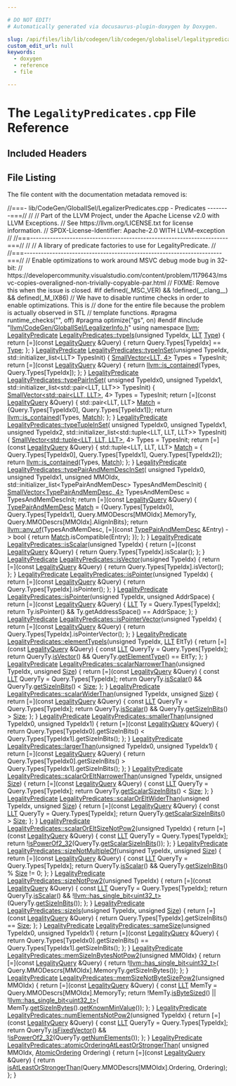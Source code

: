 ```yaml
---

# DO NOT EDIT!
# Automatically generated via docusaurus-plugin-doxygen by Doxygen.

slug: /api/files/lib/lib/codegen/lib/codegen/globalisel/legalitypredicates-cpp
custom_edit_url: null
keywords:
  - doxygen
  - reference
  - file

---
```





# The `LegalityPredicates.cpp` File Reference

<DoxygenPage pluginConfig={pluginConfig}>



## Included Headers

<IncludesList>
<IncludesListItem
  filePath="llvm/CodeGen/GlobalISel/LegalizerInfo.h"
  permalink="/docs/api/files/include/include/llvm/include/llvm/codegen/include/llvm/codegen/globalisel/legalizerinfo-h"
  isLocal="true" />
</IncludesList>


## File Listing

The file content with the documentation metadata removed is:

<ProgramListing>

<Link id="l00001" /><CodeLine lineNumber="1"><span class="doxyHighlightComment">//===- lib/CodeGen/GlobalISel/LegalizerPredicates.cpp - Predicates --------===//</span></CodeLine>
<Link id="l00002" /><CodeLine lineNumber="2"><span class="doxyHighlightComment">//</span></CodeLine>
<Link id="l00003" /><CodeLine lineNumber="3"><span class="doxyHighlightComment">// Part of the LLVM Project, under the Apache License v2.0 with LLVM Exceptions.</span></CodeLine>
<Link id="l00004" /><CodeLine lineNumber="4"><span class="doxyHighlightComment">// See https://llvm.org/LICENSE.txt for license information.</span></CodeLine>
<Link id="l00005" /><CodeLine lineNumber="5"><span class="doxyHighlightComment">// SPDX-License-Identifier: Apache-2.0 WITH LLVM-exception</span></CodeLine>
<Link id="l00006" /><CodeLine lineNumber="6"><span class="doxyHighlightComment">//</span></CodeLine>
<Link id="l00007" /><CodeLine lineNumber="7"><span class="doxyHighlightComment">//===----------------------------------------------------------------------===//</span></CodeLine>
<Link id="l00008" /><CodeLine lineNumber="8"><span class="doxyHighlightComment">//</span></CodeLine>
<Link id="l00009" /><CodeLine lineNumber="9"><span class="doxyHighlightComment">// A library of predicate factories to use for LegalityPredicate.</span></CodeLine>
<Link id="l00010" /><CodeLine lineNumber="10"><span class="doxyHighlightComment">//</span></CodeLine>
<Link id="l00011" /><CodeLine lineNumber="11"><span class="doxyHighlightComment">//===----------------------------------------------------------------------===//</span></CodeLine>
<Link id="l00012" /><CodeLine lineNumber="12"></CodeLine>
<Link id="l00013" /><CodeLine lineNumber="13"><span class="doxyHighlightComment">// Enable optimizations to work around MSVC debug mode bug in 32-bit:</span></CodeLine>
<Link id="l00014" /><CodeLine lineNumber="14"><span class="doxyHighlightComment">// https://developercommunity.visualstudio.com/content/problem/1179643/msvc-copies-overaligned-non-trivially-copyable-par.html</span></CodeLine>
<Link id="l00015" /><CodeLine lineNumber="15"><span class="doxyHighlightComment">// FIXME: Remove this when the issue is closed.</span></CodeLine>
<Link id="l00016" /><CodeLine lineNumber="16"><span class="doxyHighlightPreprocessor">#if defined(&#95;MSC&#95;VER) &amp;&amp; !defined(&#95;&#95;clang&#95;&#95;) &amp;&amp; defined(&#95;M&#95;IX86)</span></CodeLine>
<Link id="l00017" /><CodeLine lineNumber="17"><span class="doxyHighlightComment">// We have to disable runtime checks in order to enable optimizations. This is</span></CodeLine>
<Link id="l00018" /><CodeLine lineNumber="18"><span class="doxyHighlightComment">// done for the entire file because the problem is actually observed in STL</span></CodeLine>
<Link id="l00019" /><CodeLine lineNumber="19"><span class="doxyHighlightComment">// template functions.</span></CodeLine>
<Link id="l00020" /><CodeLine lineNumber="20"><span class="doxyHighlightPreprocessor">#pragma runtime&#95;checks(&quot;&quot;, off)</span></CodeLine>
<Link id="l00021" /><CodeLine lineNumber="21"><span class="doxyHighlightPreprocessor">#pragma optimize(&quot;gs&quot;, on)</span></CodeLine>
<Link id="l00022" /><CodeLine lineNumber="22"><span class="doxyHighlightPreprocessor">#endif</span></CodeLine>
<Link id="l00023" /><CodeLine lineNumber="23"></CodeLine>
<Link id="l00024" /><CodeLine lineNumber="24"><span class="doxyHighlightPreprocessor">#include &quot;<a href="/docs/api/files/include/include/llvm/include/llvm/codegen/include/llvm/codegen/globalisel/legalizerinfo-h">llvm/CodeGen/GlobalISel/LegalizerInfo.h</a>&quot;</span></CodeLine>
<Link id="l00025" /><CodeLine lineNumber="25"></CodeLine>
<Link id="l00026" /><CodeLine lineNumber="26"><span class="doxyHighlightKeyword">using namespace </span><span class="doxyHighlight"><a href="/docs/api/namespaces/llvm">llvm</a>;</span></CodeLine>
<Link id="l00027" /><CodeLine lineNumber="27"></CodeLine>
<Link id="l00028" /><CodeLine lineNumber="28" lineLink="/docs/api/namespaces/llvm/legalitypredicates/#ae56d6ae68f8659cfaa29fb7cb601f111"><span class="doxyHighlight"><a href="/docs/api/namespaces/llvm/#a652895328c6f5785e94ac8b51b37d63c">LegalityPredicate</a> <a href="/docs/api/namespaces/llvm/legalitypredicates/#ae56d6ae68f8659cfaa29fb7cb601f111">LegalityPredicates::typeIs</a>(</span><span class="doxyHighlightKeywordType">unsigned</span><span class="doxyHighlight"> TypeIdx, <a href="/docs/api/classes/llvm/llt">LLT</a> <a href="/docs/api/classes/llvm/type">Type</a>) &#123;</span></CodeLine>
<Link id="l00029" /><CodeLine lineNumber="29"><span class="doxyHighlight">  </span><span class="doxyHighlightKeywordFlow">return</span></CodeLine>
<Link id="l00030" /><CodeLine lineNumber="30"><span class="doxyHighlight">      &#91;=&#93;(</span><span class="doxyHighlightKeyword">const</span><span class="doxyHighlight"> <a href="/docs/api/structs/llvm/legalityquery">LegalityQuery</a> &amp;Query) &#123; </span><span class="doxyHighlightKeywordFlow">return</span><span class="doxyHighlight"> Query.Types&#91;TypeIdx&#93; == <a href="/docs/api/classes/llvm/type">Type</a>; &#125;;</span></CodeLine>
<Link id="l00031" /><CodeLine lineNumber="31"><span class="doxyHighlight">&#125;</span></CodeLine>
<Link id="l00032" /><CodeLine lineNumber="32"></CodeLine>
<Link id="l00033" /><CodeLine lineNumber="33"><span class="doxyHighlight"><a href="/docs/api/namespaces/llvm/#a652895328c6f5785e94ac8b51b37d63c">LegalityPredicate</a></span></CodeLine>
<Link id="l00034" /><CodeLine lineNumber="34" lineLink="/docs/api/namespaces/llvm/legalitypredicates/#a3b65801c5b31890a1d1cd8a0038aee87"><span class="doxyHighlight"><a href="/docs/api/namespaces/llvm/legalitypredicates/#a3b65801c5b31890a1d1cd8a0038aee87">LegalityPredicates::typeInSet</a>(</span><span class="doxyHighlightKeywordType">unsigned</span><span class="doxyHighlight"> TypeIdx,</span></CodeLine>
<Link id="l00035" /><CodeLine lineNumber="35"><span class="doxyHighlight">                              std::initializer&#95;list&lt;LLT&gt; TypesInit) &#123;</span></CodeLine>
<Link id="l00036" /><CodeLine lineNumber="36"><span class="doxyHighlight">  <a href="/docs/api/classes/llvm/smallvector">SmallVector&lt;LLT, 4&gt;</a> Types = TypesInit;</span></CodeLine>
<Link id="l00037" /><CodeLine lineNumber="37"><span class="doxyHighlight">  </span><span class="doxyHighlightKeywordFlow">return</span><span class="doxyHighlight"> &#91;=&#93;(</span><span class="doxyHighlightKeyword">const</span><span class="doxyHighlight"> <a href="/docs/api/structs/llvm/legalityquery">LegalityQuery</a> &amp;Query) &#123;</span></CodeLine>
<Link id="l00038" /><CodeLine lineNumber="38"><span class="doxyHighlight">    </span><span class="doxyHighlightKeywordFlow">return</span><span class="doxyHighlight"> <a href="/docs/api/namespaces/llvm/#acd1cd968cb420c82d70926920fcdc7d7">llvm::is&#95;contained</a>(Types, Query.Types&#91;TypeIdx&#93;);</span></CodeLine>
<Link id="l00039" /><CodeLine lineNumber="39"><span class="doxyHighlight">  &#125;;</span></CodeLine>
<Link id="l00040" /><CodeLine lineNumber="40"><span class="doxyHighlight">&#125;</span></CodeLine>
<Link id="l00041" /><CodeLine lineNumber="41"></CodeLine>
<Link id="l00042" /><CodeLine lineNumber="42" lineLink="/docs/api/namespaces/llvm/legalitypredicates/#a5d6273cfdaa9c2379ffe7205c2104776"><span class="doxyHighlight"><a href="/docs/api/namespaces/llvm/#a652895328c6f5785e94ac8b51b37d63c">LegalityPredicate</a> <a href="/docs/api/namespaces/llvm/legalitypredicates/#a5d6273cfdaa9c2379ffe7205c2104776">LegalityPredicates::typePairInSet</a>(</span></CodeLine>
<Link id="l00043" /><CodeLine lineNumber="43"><span class="doxyHighlight">    </span><span class="doxyHighlightKeywordType">unsigned</span><span class="doxyHighlight"> TypeIdx0, </span><span class="doxyHighlightKeywordType">unsigned</span><span class="doxyHighlight"> TypeIdx1,</span></CodeLine>
<Link id="l00044" /><CodeLine lineNumber="44"><span class="doxyHighlight">    std::initializer&#95;list&lt;std::pair&lt;LLT, LLT&gt;&gt; TypesInit) &#123;</span></CodeLine>
<Link id="l00045" /><CodeLine lineNumber="45"><span class="doxyHighlight">  <a href="/docs/api/classes/llvm/smallvector">SmallVector&lt;std::pair&lt;LLT, LLT&gt;</a>, 4&gt; Types = TypesInit;</span></CodeLine>
<Link id="l00046" /><CodeLine lineNumber="46"><span class="doxyHighlight">  </span><span class="doxyHighlightKeywordFlow">return</span><span class="doxyHighlight"> &#91;=&#93;(</span><span class="doxyHighlightKeyword">const</span><span class="doxyHighlight"> <a href="/docs/api/structs/llvm/legalityquery">LegalityQuery</a> &amp;Query) &#123;</span></CodeLine>
<Link id="l00047" /><CodeLine lineNumber="47"><span class="doxyHighlight">    std::pair&lt;LLT, LLT&gt; <a href="/docs/api/namespaces/llvm/#a313a633eb3049b90e931206183e1251ea6da89265a9a8b0b28eb4946bb2ec0c6d">Match</a> = &#123;Query.Types&#91;TypeIdx0&#93;, Query.Types&#91;TypeIdx1&#93;&#125;;</span></CodeLine>
<Link id="l00048" /><CodeLine lineNumber="48"><span class="doxyHighlight">    </span><span class="doxyHighlightKeywordFlow">return</span><span class="doxyHighlight"> <a href="/docs/api/namespaces/llvm/#acd1cd968cb420c82d70926920fcdc7d7">llvm::is&#95;contained</a>(Types, <a href="/docs/api/namespaces/llvm/#a313a633eb3049b90e931206183e1251ea6da89265a9a8b0b28eb4946bb2ec0c6d">Match</a>);</span></CodeLine>
<Link id="l00049" /><CodeLine lineNumber="49"><span class="doxyHighlight">  &#125;;</span></CodeLine>
<Link id="l00050" /><CodeLine lineNumber="50"><span class="doxyHighlight">&#125;</span></CodeLine>
<Link id="l00051" /><CodeLine lineNumber="51"></CodeLine>
<Link id="l00052" /><CodeLine lineNumber="52" lineLink="/docs/api/namespaces/llvm/legalitypredicates/#acce928e89fb1edf609be76967c6c3084"><span class="doxyHighlight"><a href="/docs/api/namespaces/llvm/#a652895328c6f5785e94ac8b51b37d63c">LegalityPredicate</a> <a href="/docs/api/namespaces/llvm/legalitypredicates/#acce928e89fb1edf609be76967c6c3084">LegalityPredicates::typeTupleInSet</a>(</span></CodeLine>
<Link id="l00053" /><CodeLine lineNumber="53"><span class="doxyHighlight">    </span><span class="doxyHighlightKeywordType">unsigned</span><span class="doxyHighlight"> TypeIdx0, </span><span class="doxyHighlightKeywordType">unsigned</span><span class="doxyHighlight"> TypeIdx1, </span><span class="doxyHighlightKeywordType">unsigned</span><span class="doxyHighlight"> TypeIdx2,</span></CodeLine>
<Link id="l00054" /><CodeLine lineNumber="54"><span class="doxyHighlight">    std::initializer&#95;list&lt;std::tuple&lt;LLT, LLT, LLT&gt;&gt; TypesInit) &#123;</span></CodeLine>
<Link id="l00055" /><CodeLine lineNumber="55"><span class="doxyHighlight">  <a href="/docs/api/classes/llvm/smallvector">SmallVector&lt;std::tuple&lt;LLT, LLT, LLT&gt;</a>, 4&gt; Types = TypesInit;</span></CodeLine>
<Link id="l00056" /><CodeLine lineNumber="56"><span class="doxyHighlight">  </span><span class="doxyHighlightKeywordFlow">return</span><span class="doxyHighlight"> &#91;=&#93;(</span><span class="doxyHighlightKeyword">const</span><span class="doxyHighlight"> <a href="/docs/api/structs/llvm/legalityquery">LegalityQuery</a> &amp;Query) &#123;</span></CodeLine>
<Link id="l00057" /><CodeLine lineNumber="57"><span class="doxyHighlight">    std::tuple&lt;LLT, LLT, LLT&gt; <a href="/docs/api/namespaces/llvm/#a313a633eb3049b90e931206183e1251ea6da89265a9a8b0b28eb4946bb2ec0c6d">Match</a> = &#123;</span></CodeLine>
<Link id="l00058" /><CodeLine lineNumber="58"><span class="doxyHighlight">        Query.Types&#91;TypeIdx0&#93;, Query.Types&#91;TypeIdx1&#93;, Query.Types&#91;TypeIdx2&#93;&#125;;</span></CodeLine>
<Link id="l00059" /><CodeLine lineNumber="59"><span class="doxyHighlight">    </span><span class="doxyHighlightKeywordFlow">return</span><span class="doxyHighlight"> <a href="/docs/api/namespaces/llvm/#acd1cd968cb420c82d70926920fcdc7d7">llvm::is&#95;contained</a>(Types, <a href="/docs/api/namespaces/llvm/#a313a633eb3049b90e931206183e1251ea6da89265a9a8b0b28eb4946bb2ec0c6d">Match</a>);</span></CodeLine>
<Link id="l00060" /><CodeLine lineNumber="60"><span class="doxyHighlight">  &#125;;</span></CodeLine>
<Link id="l00061" /><CodeLine lineNumber="61"><span class="doxyHighlight">&#125;</span></CodeLine>
<Link id="l00062" /><CodeLine lineNumber="62"></CodeLine>
<Link id="l00063" /><CodeLine lineNumber="63" lineLink="/docs/api/namespaces/llvm/legalitypredicates/#adb6ccbdc579ec9f5c1f838d091b938da"><span class="doxyHighlight"><a href="/docs/api/namespaces/llvm/#a652895328c6f5785e94ac8b51b37d63c">LegalityPredicate</a> <a href="/docs/api/namespaces/llvm/legalitypredicates/#adb6ccbdc579ec9f5c1f838d091b938da">LegalityPredicates::typePairAndMemDescInSet</a>(</span></CodeLine>
<Link id="l00064" /><CodeLine lineNumber="64"><span class="doxyHighlight">    </span><span class="doxyHighlightKeywordType">unsigned</span><span class="doxyHighlight"> TypeIdx0, </span><span class="doxyHighlightKeywordType">unsigned</span><span class="doxyHighlight"> TypeIdx1, </span><span class="doxyHighlightKeywordType">unsigned</span><span class="doxyHighlight"> MMOIdx,</span></CodeLine>
<Link id="l00065" /><CodeLine lineNumber="65"><span class="doxyHighlight">    std::initializer&#95;list&lt;TypePairAndMemDesc&gt; TypesAndMemDescInit) &#123;</span></CodeLine>
<Link id="l00066" /><CodeLine lineNumber="66"><span class="doxyHighlight">  <a href="/docs/api/classes/llvm/smallvector">SmallVector&lt;TypePairAndMemDesc, 4&gt;</a> TypesAndMemDesc = TypesAndMemDescInit;</span></CodeLine>
<Link id="l00067" /><CodeLine lineNumber="67"><span class="doxyHighlight">  </span><span class="doxyHighlightKeywordFlow">return</span><span class="doxyHighlight"> &#91;=&#93;(</span><span class="doxyHighlightKeyword">const</span><span class="doxyHighlight"> <a href="/docs/api/structs/llvm/legalityquery">LegalityQuery</a> &amp;Query) &#123;</span></CodeLine>
<Link id="l00068" /><CodeLine lineNumber="68"><span class="doxyHighlight">    <a href="/docs/api/structs/llvm/legalitypredicates/typepairandmemdesc">TypePairAndMemDesc</a> <a href="/docs/api/namespaces/llvm/#a313a633eb3049b90e931206183e1251ea6da89265a9a8b0b28eb4946bb2ec0c6d">Match</a> = &#123;Query.Types&#91;TypeIdx0&#93;, Query.Types&#91;TypeIdx1&#93;,</span></CodeLine>
<Link id="l00069" /><CodeLine lineNumber="69"><span class="doxyHighlight">                                Query.MMODescrs&#91;MMOIdx&#93;.MemoryTy,</span></CodeLine>
<Link id="l00070" /><CodeLine lineNumber="70"><span class="doxyHighlight">                                Query.MMODescrs&#91;MMOIdx&#93;.AlignInBits&#125;;</span></CodeLine>
<Link id="l00071" /><CodeLine lineNumber="71"><span class="doxyHighlight">    </span><span class="doxyHighlightKeywordFlow">return</span><span class="doxyHighlight"> <a href="/docs/api/namespaces/llvm/#a61d13d6824ec46c31260a4fd0997eda0">llvm::any&#95;of</a>(TypesAndMemDesc,</span></CodeLine>
<Link id="l00072" /><CodeLine lineNumber="72"><span class="doxyHighlight">                        &#91;=&#93;(</span><span class="doxyHighlightKeyword">const</span><span class="doxyHighlight"> <a href="/docs/api/structs/llvm/legalitypredicates/typepairandmemdesc">TypePairAndMemDesc</a> &amp;Entry) -&gt; </span><span class="doxyHighlightKeywordType">bool</span><span class="doxyHighlight"> &#123;</span></CodeLine>
<Link id="l00073" /><CodeLine lineNumber="73"><span class="doxyHighlight">                          </span><span class="doxyHighlightKeywordFlow">return</span><span class="doxyHighlight"> <a href="/docs/api/namespaces/llvm/#a313a633eb3049b90e931206183e1251ea6da89265a9a8b0b28eb4946bb2ec0c6d">Match</a>.isCompatible(Entry);</span></CodeLine>
<Link id="l00074" /><CodeLine lineNumber="74"><span class="doxyHighlight">                        &#125;);</span></CodeLine>
<Link id="l00075" /><CodeLine lineNumber="75"><span class="doxyHighlight">  &#125;;</span></CodeLine>
<Link id="l00076" /><CodeLine lineNumber="76"><span class="doxyHighlight">&#125;</span></CodeLine>
<Link id="l00077" /><CodeLine lineNumber="77"></CodeLine>
<Link id="l00078" /><CodeLine lineNumber="78" lineLink="/docs/api/namespaces/llvm/legalitypredicates/#a082316e51330aeb051eaed458a9f8304"><span class="doxyHighlight"><a href="/docs/api/namespaces/llvm/#a652895328c6f5785e94ac8b51b37d63c">LegalityPredicate</a> <a href="/docs/api/namespaces/llvm/legalitypredicates/#a082316e51330aeb051eaed458a9f8304">LegalityPredicates::isScalar</a>(</span><span class="doxyHighlightKeywordType">unsigned</span><span class="doxyHighlight"> TypeIdx) &#123;</span></CodeLine>
<Link id="l00079" /><CodeLine lineNumber="79"><span class="doxyHighlight">  </span><span class="doxyHighlightKeywordFlow">return</span><span class="doxyHighlight"> &#91;=&#93;(</span><span class="doxyHighlightKeyword">const</span><span class="doxyHighlight"> <a href="/docs/api/structs/llvm/legalityquery">LegalityQuery</a> &amp;Query) &#123;</span></CodeLine>
<Link id="l00080" /><CodeLine lineNumber="80"><span class="doxyHighlight">    </span><span class="doxyHighlightKeywordFlow">return</span><span class="doxyHighlight"> Query.Types&#91;TypeIdx&#93;.isScalar();</span></CodeLine>
<Link id="l00081" /><CodeLine lineNumber="81"><span class="doxyHighlight">  &#125;;</span></CodeLine>
<Link id="l00082" /><CodeLine lineNumber="82"><span class="doxyHighlight">&#125;</span></CodeLine>
<Link id="l00083" /><CodeLine lineNumber="83"></CodeLine>
<Link id="l00084" /><CodeLine lineNumber="84" lineLink="/docs/api/namespaces/llvm/legalitypredicates/#ab8c6d0c31153197f492410b3c0a37248"><span class="doxyHighlight"><a href="/docs/api/namespaces/llvm/#a652895328c6f5785e94ac8b51b37d63c">LegalityPredicate</a> <a href="/docs/api/namespaces/llvm/legalitypredicates/#ab8c6d0c31153197f492410b3c0a37248">LegalityPredicates::isVector</a>(</span><span class="doxyHighlightKeywordType">unsigned</span><span class="doxyHighlight"> TypeIdx) &#123;</span></CodeLine>
<Link id="l00085" /><CodeLine lineNumber="85"><span class="doxyHighlight">  </span><span class="doxyHighlightKeywordFlow">return</span><span class="doxyHighlight"> &#91;=&#93;(</span><span class="doxyHighlightKeyword">const</span><span class="doxyHighlight"> <a href="/docs/api/structs/llvm/legalityquery">LegalityQuery</a> &amp;Query) &#123;</span></CodeLine>
<Link id="l00086" /><CodeLine lineNumber="86"><span class="doxyHighlight">    </span><span class="doxyHighlightKeywordFlow">return</span><span class="doxyHighlight"> Query.Types&#91;TypeIdx&#93;.isVector();</span></CodeLine>
<Link id="l00087" /><CodeLine lineNumber="87"><span class="doxyHighlight">  &#125;;</span></CodeLine>
<Link id="l00088" /><CodeLine lineNumber="88"><span class="doxyHighlight">&#125;</span></CodeLine>
<Link id="l00089" /><CodeLine lineNumber="89"></CodeLine>
<Link id="l00090" /><CodeLine lineNumber="90" lineLink="/docs/api/namespaces/llvm/legalitypredicates/#a3a162108a998b12a5f51009e450d898c"><span class="doxyHighlight"><a href="/docs/api/namespaces/llvm/#a652895328c6f5785e94ac8b51b37d63c">LegalityPredicate</a> <a href="/docs/api/namespaces/llvm/legalitypredicates/#a3a162108a998b12a5f51009e450d898c">LegalityPredicates::isPointer</a>(</span><span class="doxyHighlightKeywordType">unsigned</span><span class="doxyHighlight"> TypeIdx) &#123;</span></CodeLine>
<Link id="l00091" /><CodeLine lineNumber="91"><span class="doxyHighlight">  </span><span class="doxyHighlightKeywordFlow">return</span><span class="doxyHighlight"> &#91;=&#93;(</span><span class="doxyHighlightKeyword">const</span><span class="doxyHighlight"> <a href="/docs/api/structs/llvm/legalityquery">LegalityQuery</a> &amp;Query) &#123;</span></CodeLine>
<Link id="l00092" /><CodeLine lineNumber="92"><span class="doxyHighlight">    </span><span class="doxyHighlightKeywordFlow">return</span><span class="doxyHighlight"> Query.Types&#91;TypeIdx&#93;.isPointer();</span></CodeLine>
<Link id="l00093" /><CodeLine lineNumber="93"><span class="doxyHighlight">  &#125;;</span></CodeLine>
<Link id="l00094" /><CodeLine lineNumber="94"><span class="doxyHighlight">&#125;</span></CodeLine>
<Link id="l00095" /><CodeLine lineNumber="95"></CodeLine>
<Link id="l00096" /><CodeLine lineNumber="96" lineLink="/docs/api/namespaces/llvm/legalitypredicates/#a9e8769baa0a1461970c101c1af46f1dc"><span class="doxyHighlight"><a href="/docs/api/namespaces/llvm/#a652895328c6f5785e94ac8b51b37d63c">LegalityPredicate</a> <a href="/docs/api/namespaces/llvm/legalitypredicates/#a3a162108a998b12a5f51009e450d898c">LegalityPredicates::isPointer</a>(</span><span class="doxyHighlightKeywordType">unsigned</span><span class="doxyHighlight"> TypeIdx,</span></CodeLine>
<Link id="l00097" /><CodeLine lineNumber="97"><span class="doxyHighlight">                                                </span><span class="doxyHighlightKeywordType">unsigned</span><span class="doxyHighlight"> AddrSpace) &#123;</span></CodeLine>
<Link id="l00098" /><CodeLine lineNumber="98"><span class="doxyHighlight">  </span><span class="doxyHighlightKeywordFlow">return</span><span class="doxyHighlight"> &#91;=&#93;(</span><span class="doxyHighlightKeyword">const</span><span class="doxyHighlight"> <a href="/docs/api/structs/llvm/legalityquery">LegalityQuery</a> &amp;Query) &#123;</span></CodeLine>
<Link id="l00099" /><CodeLine lineNumber="99"><span class="doxyHighlight">    <a href="/docs/api/classes/llvm/llt">LLT</a> Ty = Query.Types&#91;TypeIdx&#93;;</span></CodeLine>
<Link id="l00100" /><CodeLine lineNumber="100"><span class="doxyHighlight">    </span><span class="doxyHighlightKeywordFlow">return</span><span class="doxyHighlight"> Ty.isPointer() &amp;&amp; Ty.getAddressSpace() == AddrSpace;</span></CodeLine>
<Link id="l00101" /><CodeLine lineNumber="101"><span class="doxyHighlight">  &#125;;</span></CodeLine>
<Link id="l00102" /><CodeLine lineNumber="102"><span class="doxyHighlight">&#125;</span></CodeLine>
<Link id="l00103" /><CodeLine lineNumber="103"></CodeLine>
<Link id="l00104" /><CodeLine lineNumber="104" lineLink="/docs/api/namespaces/llvm/legalitypredicates/#a39ec5f3bcaf89f94246b4c4784ed4d10"><span class="doxyHighlight"><a href="/docs/api/namespaces/llvm/#a652895328c6f5785e94ac8b51b37d63c">LegalityPredicate</a> <a href="/docs/api/namespaces/llvm/legalitypredicates/#a39ec5f3bcaf89f94246b4c4784ed4d10">LegalityPredicates::isPointerVector</a>(</span><span class="doxyHighlightKeywordType">unsigned</span><span class="doxyHighlight"> TypeIdx) &#123;</span></CodeLine>
<Link id="l00105" /><CodeLine lineNumber="105"><span class="doxyHighlight">  </span><span class="doxyHighlightKeywordFlow">return</span><span class="doxyHighlight"> &#91;=&#93;(</span><span class="doxyHighlightKeyword">const</span><span class="doxyHighlight"> <a href="/docs/api/structs/llvm/legalityquery">LegalityQuery</a> &amp;Query) &#123;</span></CodeLine>
<Link id="l00106" /><CodeLine lineNumber="106"><span class="doxyHighlight">    </span><span class="doxyHighlightKeywordFlow">return</span><span class="doxyHighlight"> Query.Types&#91;TypeIdx&#93;.isPointerVector();</span></CodeLine>
<Link id="l00107" /><CodeLine lineNumber="107"><span class="doxyHighlight">  &#125;;</span></CodeLine>
<Link id="l00108" /><CodeLine lineNumber="108"><span class="doxyHighlight">&#125;</span></CodeLine>
<Link id="l00109" /><CodeLine lineNumber="109"></CodeLine>
<Link id="l00110" /><CodeLine lineNumber="110" lineLink="/docs/api/namespaces/llvm/legalitypredicates/#a7e87df9fdd3792e1b0c27ccf85466cfe"><span class="doxyHighlight"><a href="/docs/api/namespaces/llvm/#a652895328c6f5785e94ac8b51b37d63c">LegalityPredicate</a> <a href="/docs/api/namespaces/llvm/legalitypredicates/#a7e87df9fdd3792e1b0c27ccf85466cfe">LegalityPredicates::elementTypeIs</a>(</span><span class="doxyHighlightKeywordType">unsigned</span><span class="doxyHighlight"> TypeIdx,</span></CodeLine>
<Link id="l00111" /><CodeLine lineNumber="111"><span class="doxyHighlight">                                                    <a href="/docs/api/classes/llvm/llt">LLT</a> EltTy) &#123;</span></CodeLine>
<Link id="l00112" /><CodeLine lineNumber="112"><span class="doxyHighlight">  </span><span class="doxyHighlightKeywordFlow">return</span><span class="doxyHighlight"> &#91;=&#93;(</span><span class="doxyHighlightKeyword">const</span><span class="doxyHighlight"> <a href="/docs/api/structs/llvm/legalityquery">LegalityQuery</a> &amp;Query) &#123;</span></CodeLine>
<Link id="l00113" /><CodeLine lineNumber="113"><span class="doxyHighlight">    </span><span class="doxyHighlightKeyword">const</span><span class="doxyHighlight"> <a href="/docs/api/classes/llvm/llt">LLT</a> QueryTy = Query.Types&#91;TypeIdx&#93;;</span></CodeLine>
<Link id="l00114" /><CodeLine lineNumber="114"><span class="doxyHighlight">    </span><span class="doxyHighlightKeywordFlow">return</span><span class="doxyHighlight"> QueryTy.<a href="/docs/api/classes/llvm/llt/#a7da5cc6e8aadd4d5fb6dd68f8ec12b7e">isVector</a>() &amp;&amp; QueryTy.<a href="/docs/api/classes/llvm/llt/#aa24450f600cabd7212bd264a6dbc190c">getElementType</a>() == EltTy;</span></CodeLine>
<Link id="l00115" /><CodeLine lineNumber="115"><span class="doxyHighlight">  &#125;;</span></CodeLine>
<Link id="l00116" /><CodeLine lineNumber="116"><span class="doxyHighlight">&#125;</span></CodeLine>
<Link id="l00117" /><CodeLine lineNumber="117"></CodeLine>
<Link id="l00118" /><CodeLine lineNumber="118" lineLink="/docs/api/namespaces/llvm/legalitypredicates/#aff9e886f18a84258e4f794e31aad0bd9"><span class="doxyHighlight"><a href="/docs/api/namespaces/llvm/#a652895328c6f5785e94ac8b51b37d63c">LegalityPredicate</a> <a href="/docs/api/namespaces/llvm/legalitypredicates/#aff9e886f18a84258e4f794e31aad0bd9">LegalityPredicates::scalarNarrowerThan</a>(</span><span class="doxyHighlightKeywordType">unsigned</span><span class="doxyHighlight"> TypeIdx,</span></CodeLine>
<Link id="l00119" /><CodeLine lineNumber="119"><span class="doxyHighlight">                                                         </span><span class="doxyHighlightKeywordType">unsigned</span><span class="doxyHighlight"> <a href="/docs/api/files/lib/lib/analysis/inlineorder-cpp/#a7ee6f0cb51c3b9056199e9a0001fe8c3a6f6cb72d544962fa333e2e34ce64f719">Size</a>) &#123;</span></CodeLine>
<Link id="l00120" /><CodeLine lineNumber="120"><span class="doxyHighlight">  </span><span class="doxyHighlightKeywordFlow">return</span><span class="doxyHighlight"> &#91;=&#93;(</span><span class="doxyHighlightKeyword">const</span><span class="doxyHighlight"> <a href="/docs/api/structs/llvm/legalityquery">LegalityQuery</a> &amp;Query) &#123;</span></CodeLine>
<Link id="l00121" /><CodeLine lineNumber="121"><span class="doxyHighlight">    </span><span class="doxyHighlightKeyword">const</span><span class="doxyHighlight"> <a href="/docs/api/classes/llvm/llt">LLT</a> QueryTy = Query.Types&#91;TypeIdx&#93;;</span></CodeLine>
<Link id="l00122" /><CodeLine lineNumber="122"><span class="doxyHighlight">    </span><span class="doxyHighlightKeywordFlow">return</span><span class="doxyHighlight"> QueryTy.<a href="/docs/api/classes/llvm/llt/#a3989251b1a714fc8296685f77eac6e87">isScalar</a>() &amp;&amp; QueryTy.<a href="/docs/api/classes/llvm/llt/#a956ffd0de93798f523683b447646dd92">getSizeInBits</a>() &lt; <a href="/docs/api/files/lib/lib/analysis/inlineorder-cpp/#a7ee6f0cb51c3b9056199e9a0001fe8c3a6f6cb72d544962fa333e2e34ce64f719">Size</a>;</span></CodeLine>
<Link id="l00123" /><CodeLine lineNumber="123"><span class="doxyHighlight">  &#125;;</span></CodeLine>
<Link id="l00124" /><CodeLine lineNumber="124"><span class="doxyHighlight">&#125;</span></CodeLine>
<Link id="l00125" /><CodeLine lineNumber="125"></CodeLine>
<Link id="l00126" /><CodeLine lineNumber="126" lineLink="/docs/api/namespaces/llvm/legalitypredicates/#af80fd220e67295d05887d3f948695ab2"><span class="doxyHighlight"><a href="/docs/api/namespaces/llvm/#a652895328c6f5785e94ac8b51b37d63c">LegalityPredicate</a> <a href="/docs/api/namespaces/llvm/legalitypredicates/#af80fd220e67295d05887d3f948695ab2">LegalityPredicates::scalarWiderThan</a>(</span><span class="doxyHighlightKeywordType">unsigned</span><span class="doxyHighlight"> TypeIdx,</span></CodeLine>
<Link id="l00127" /><CodeLine lineNumber="127"><span class="doxyHighlight">                                                      </span><span class="doxyHighlightKeywordType">unsigned</span><span class="doxyHighlight"> <a href="/docs/api/files/lib/lib/analysis/inlineorder-cpp/#a7ee6f0cb51c3b9056199e9a0001fe8c3a6f6cb72d544962fa333e2e34ce64f719">Size</a>) &#123;</span></CodeLine>
<Link id="l00128" /><CodeLine lineNumber="128"><span class="doxyHighlight">  </span><span class="doxyHighlightKeywordFlow">return</span><span class="doxyHighlight"> &#91;=&#93;(</span><span class="doxyHighlightKeyword">const</span><span class="doxyHighlight"> <a href="/docs/api/structs/llvm/legalityquery">LegalityQuery</a> &amp;Query) &#123;</span></CodeLine>
<Link id="l00129" /><CodeLine lineNumber="129"><span class="doxyHighlight">    </span><span class="doxyHighlightKeyword">const</span><span class="doxyHighlight"> <a href="/docs/api/classes/llvm/llt">LLT</a> QueryTy = Query.Types&#91;TypeIdx&#93;;</span></CodeLine>
<Link id="l00130" /><CodeLine lineNumber="130"><span class="doxyHighlight">    </span><span class="doxyHighlightKeywordFlow">return</span><span class="doxyHighlight"> QueryTy.<a href="/docs/api/classes/llvm/llt/#a3989251b1a714fc8296685f77eac6e87">isScalar</a>() &amp;&amp; QueryTy.<a href="/docs/api/classes/llvm/llt/#a956ffd0de93798f523683b447646dd92">getSizeInBits</a>() &gt; <a href="/docs/api/files/lib/lib/analysis/inlineorder-cpp/#a7ee6f0cb51c3b9056199e9a0001fe8c3a6f6cb72d544962fa333e2e34ce64f719">Size</a>;</span></CodeLine>
<Link id="l00131" /><CodeLine lineNumber="131"><span class="doxyHighlight">  &#125;;</span></CodeLine>
<Link id="l00132" /><CodeLine lineNumber="132"><span class="doxyHighlight">&#125;</span></CodeLine>
<Link id="l00133" /><CodeLine lineNumber="133"></CodeLine>
<Link id="l00134" /><CodeLine lineNumber="134" lineLink="/docs/api/namespaces/llvm/legalitypredicates/#a45c9d1ec6a1b46697b0363f2c8a605c5"><span class="doxyHighlight"><a href="/docs/api/namespaces/llvm/#a652895328c6f5785e94ac8b51b37d63c">LegalityPredicate</a> <a href="/docs/api/namespaces/llvm/legalitypredicates/#a45c9d1ec6a1b46697b0363f2c8a605c5">LegalityPredicates::smallerThan</a>(</span><span class="doxyHighlightKeywordType">unsigned</span><span class="doxyHighlight"> TypeIdx0,</span></CodeLine>
<Link id="l00135" /><CodeLine lineNumber="135"><span class="doxyHighlight">                                                  </span><span class="doxyHighlightKeywordType">unsigned</span><span class="doxyHighlight"> TypeIdx1) &#123;</span></CodeLine>
<Link id="l00136" /><CodeLine lineNumber="136"><span class="doxyHighlight">  </span><span class="doxyHighlightKeywordFlow">return</span><span class="doxyHighlight"> &#91;=&#93;(</span><span class="doxyHighlightKeyword">const</span><span class="doxyHighlight"> <a href="/docs/api/structs/llvm/legalityquery">LegalityQuery</a> &amp;Query) &#123;</span></CodeLine>
<Link id="l00137" /><CodeLine lineNumber="137"><span class="doxyHighlight">    </span><span class="doxyHighlightKeywordFlow">return</span><span class="doxyHighlight"> Query.Types&#91;TypeIdx0&#93;.getSizeInBits() &lt;</span></CodeLine>
<Link id="l00138" /><CodeLine lineNumber="138"><span class="doxyHighlight">           Query.Types&#91;TypeIdx1&#93;.getSizeInBits();</span></CodeLine>
<Link id="l00139" /><CodeLine lineNumber="139"><span class="doxyHighlight">  &#125;;</span></CodeLine>
<Link id="l00140" /><CodeLine lineNumber="140"><span class="doxyHighlight">&#125;</span></CodeLine>
<Link id="l00141" /><CodeLine lineNumber="141"></CodeLine>
<Link id="l00142" /><CodeLine lineNumber="142" lineLink="/docs/api/namespaces/llvm/legalitypredicates/#a58d4c5153a7d50efd2b3e8408193dfab"><span class="doxyHighlight"><a href="/docs/api/namespaces/llvm/#a652895328c6f5785e94ac8b51b37d63c">LegalityPredicate</a> <a href="/docs/api/namespaces/llvm/legalitypredicates/#a58d4c5153a7d50efd2b3e8408193dfab">LegalityPredicates::largerThan</a>(</span><span class="doxyHighlightKeywordType">unsigned</span><span class="doxyHighlight"> TypeIdx0,</span></CodeLine>
<Link id="l00143" /><CodeLine lineNumber="143"><span class="doxyHighlight">                                                  </span><span class="doxyHighlightKeywordType">unsigned</span><span class="doxyHighlight"> TypeIdx1) &#123;</span></CodeLine>
<Link id="l00144" /><CodeLine lineNumber="144"><span class="doxyHighlight">  </span><span class="doxyHighlightKeywordFlow">return</span><span class="doxyHighlight"> &#91;=&#93;(</span><span class="doxyHighlightKeyword">const</span><span class="doxyHighlight"> <a href="/docs/api/structs/llvm/legalityquery">LegalityQuery</a> &amp;Query) &#123;</span></CodeLine>
<Link id="l00145" /><CodeLine lineNumber="145"><span class="doxyHighlight">    </span><span class="doxyHighlightKeywordFlow">return</span><span class="doxyHighlight"> Query.Types&#91;TypeIdx0&#93;.getSizeInBits() &gt;</span></CodeLine>
<Link id="l00146" /><CodeLine lineNumber="146"><span class="doxyHighlight">           Query.Types&#91;TypeIdx1&#93;.getSizeInBits();</span></CodeLine>
<Link id="l00147" /><CodeLine lineNumber="147"><span class="doxyHighlight">  &#125;;</span></CodeLine>
<Link id="l00148" /><CodeLine lineNumber="148"><span class="doxyHighlight">&#125;</span></CodeLine>
<Link id="l00149" /><CodeLine lineNumber="149"></CodeLine>
<Link id="l00150" /><CodeLine lineNumber="150" lineLink="/docs/api/namespaces/llvm/legalitypredicates/#a87c5e76f97f435ea42bccaa6242aba92"><span class="doxyHighlight"><a href="/docs/api/namespaces/llvm/#a652895328c6f5785e94ac8b51b37d63c">LegalityPredicate</a> <a href="/docs/api/namespaces/llvm/legalitypredicates/#a87c5e76f97f435ea42bccaa6242aba92">LegalityPredicates::scalarOrEltNarrowerThan</a>(</span><span class="doxyHighlightKeywordType">unsigned</span><span class="doxyHighlight"> TypeIdx,</span></CodeLine>
<Link id="l00151" /><CodeLine lineNumber="151"><span class="doxyHighlight">                                                              </span><span class="doxyHighlightKeywordType">unsigned</span><span class="doxyHighlight"> <a href="/docs/api/files/lib/lib/analysis/inlineorder-cpp/#a7ee6f0cb51c3b9056199e9a0001fe8c3a6f6cb72d544962fa333e2e34ce64f719">Size</a>) &#123;</span></CodeLine>
<Link id="l00152" /><CodeLine lineNumber="152"><span class="doxyHighlight">  </span><span class="doxyHighlightKeywordFlow">return</span><span class="doxyHighlight"> &#91;=&#93;(</span><span class="doxyHighlightKeyword">const</span><span class="doxyHighlight"> <a href="/docs/api/structs/llvm/legalityquery">LegalityQuery</a> &amp;Query) &#123;</span></CodeLine>
<Link id="l00153" /><CodeLine lineNumber="153"><span class="doxyHighlight">    </span><span class="doxyHighlightKeyword">const</span><span class="doxyHighlight"> <a href="/docs/api/classes/llvm/llt">LLT</a> QueryTy = Query.Types&#91;TypeIdx&#93;;</span></CodeLine>
<Link id="l00154" /><CodeLine lineNumber="154"><span class="doxyHighlight">    </span><span class="doxyHighlightKeywordFlow">return</span><span class="doxyHighlight"> QueryTy.<a href="/docs/api/classes/llvm/llt/#a32472b5afd0ae6edb4a233a25056a6aa">getScalarSizeInBits</a>() &lt; <a href="/docs/api/files/lib/lib/analysis/inlineorder-cpp/#a7ee6f0cb51c3b9056199e9a0001fe8c3a6f6cb72d544962fa333e2e34ce64f719">Size</a>;</span></CodeLine>
<Link id="l00155" /><CodeLine lineNumber="155"><span class="doxyHighlight">  &#125;;</span></CodeLine>
<Link id="l00156" /><CodeLine lineNumber="156"><span class="doxyHighlight">&#125;</span></CodeLine>
<Link id="l00157" /><CodeLine lineNumber="157"></CodeLine>
<Link id="l00158" /><CodeLine lineNumber="158" lineLink="/docs/api/namespaces/llvm/legalitypredicates/#a0460dde35b7517637d8ac040900d42ba"><span class="doxyHighlight"><a href="/docs/api/namespaces/llvm/#a652895328c6f5785e94ac8b51b37d63c">LegalityPredicate</a> <a href="/docs/api/namespaces/llvm/legalitypredicates/#a0460dde35b7517637d8ac040900d42ba">LegalityPredicates::scalarOrEltWiderThan</a>(</span><span class="doxyHighlightKeywordType">unsigned</span><span class="doxyHighlight"> TypeIdx,</span></CodeLine>
<Link id="l00159" /><CodeLine lineNumber="159"><span class="doxyHighlight">                                                           </span><span class="doxyHighlightKeywordType">unsigned</span><span class="doxyHighlight"> <a href="/docs/api/files/lib/lib/analysis/inlineorder-cpp/#a7ee6f0cb51c3b9056199e9a0001fe8c3a6f6cb72d544962fa333e2e34ce64f719">Size</a>) &#123;</span></CodeLine>
<Link id="l00160" /><CodeLine lineNumber="160"><span class="doxyHighlight">  </span><span class="doxyHighlightKeywordFlow">return</span><span class="doxyHighlight"> &#91;=&#93;(</span><span class="doxyHighlightKeyword">const</span><span class="doxyHighlight"> <a href="/docs/api/structs/llvm/legalityquery">LegalityQuery</a> &amp;Query) &#123;</span></CodeLine>
<Link id="l00161" /><CodeLine lineNumber="161"><span class="doxyHighlight">    </span><span class="doxyHighlightKeyword">const</span><span class="doxyHighlight"> <a href="/docs/api/classes/llvm/llt">LLT</a> QueryTy = Query.Types&#91;TypeIdx&#93;;</span></CodeLine>
<Link id="l00162" /><CodeLine lineNumber="162"><span class="doxyHighlight">    </span><span class="doxyHighlightKeywordFlow">return</span><span class="doxyHighlight"> QueryTy.<a href="/docs/api/classes/llvm/llt/#a32472b5afd0ae6edb4a233a25056a6aa">getScalarSizeInBits</a>() &gt; <a href="/docs/api/files/lib/lib/analysis/inlineorder-cpp/#a7ee6f0cb51c3b9056199e9a0001fe8c3a6f6cb72d544962fa333e2e34ce64f719">Size</a>;</span></CodeLine>
<Link id="l00163" /><CodeLine lineNumber="163"><span class="doxyHighlight">  &#125;;</span></CodeLine>
<Link id="l00164" /><CodeLine lineNumber="164"><span class="doxyHighlight">&#125;</span></CodeLine>
<Link id="l00165" /><CodeLine lineNumber="165"></CodeLine>
<Link id="l00166" /><CodeLine lineNumber="166" lineLink="/docs/api/namespaces/llvm/legalitypredicates/#a56e5ea86447c9f63597873fcdc69e631"><span class="doxyHighlight"><a href="/docs/api/namespaces/llvm/#a652895328c6f5785e94ac8b51b37d63c">LegalityPredicate</a> <a href="/docs/api/namespaces/llvm/legalitypredicates/#a56e5ea86447c9f63597873fcdc69e631">LegalityPredicates::scalarOrEltSizeNotPow2</a>(</span><span class="doxyHighlightKeywordType">unsigned</span><span class="doxyHighlight"> TypeIdx) &#123;</span></CodeLine>
<Link id="l00167" /><CodeLine lineNumber="167"><span class="doxyHighlight">  </span><span class="doxyHighlightKeywordFlow">return</span><span class="doxyHighlight"> &#91;=&#93;(</span><span class="doxyHighlightKeyword">const</span><span class="doxyHighlight"> <a href="/docs/api/structs/llvm/legalityquery">LegalityQuery</a> &amp;Query) &#123;</span></CodeLine>
<Link id="l00168" /><CodeLine lineNumber="168"><span class="doxyHighlight">    </span><span class="doxyHighlightKeyword">const</span><span class="doxyHighlight"> <a href="/docs/api/classes/llvm/llt">LLT</a> QueryTy = Query.Types&#91;TypeIdx&#93;;</span></CodeLine>
<Link id="l00169" /><CodeLine lineNumber="169"><span class="doxyHighlight">    </span><span class="doxyHighlightKeywordFlow">return</span><span class="doxyHighlight"> !<a href="/docs/api/namespaces/llvm/#a6dec2b5d3e04b47adf4d918d678e81c9">isPowerOf2&#95;32</a>(QueryTy.<a href="/docs/api/classes/llvm/llt/#a32472b5afd0ae6edb4a233a25056a6aa">getScalarSizeInBits</a>());</span></CodeLine>
<Link id="l00170" /><CodeLine lineNumber="170"><span class="doxyHighlight">  &#125;;</span></CodeLine>
<Link id="l00171" /><CodeLine lineNumber="171"><span class="doxyHighlight">&#125;</span></CodeLine>
<Link id="l00172" /><CodeLine lineNumber="172"></CodeLine>
<Link id="l00173" /><CodeLine lineNumber="173" lineLink="/docs/api/namespaces/llvm/legalitypredicates/#adec4750bfce575e00982f15e55ee044f"><span class="doxyHighlight"><a href="/docs/api/namespaces/llvm/#a652895328c6f5785e94ac8b51b37d63c">LegalityPredicate</a> <a href="/docs/api/namespaces/llvm/legalitypredicates/#adec4750bfce575e00982f15e55ee044f">LegalityPredicates::sizeNotMultipleOf</a>(</span><span class="doxyHighlightKeywordType">unsigned</span><span class="doxyHighlight"> TypeIdx,</span></CodeLine>
<Link id="l00174" /><CodeLine lineNumber="174"><span class="doxyHighlight">                                                        </span><span class="doxyHighlightKeywordType">unsigned</span><span class="doxyHighlight"> <a href="/docs/api/files/lib/lib/analysis/inlineorder-cpp/#a7ee6f0cb51c3b9056199e9a0001fe8c3a6f6cb72d544962fa333e2e34ce64f719">Size</a>) &#123;</span></CodeLine>
<Link id="l00175" /><CodeLine lineNumber="175"><span class="doxyHighlight">  </span><span class="doxyHighlightKeywordFlow">return</span><span class="doxyHighlight"> &#91;=&#93;(</span><span class="doxyHighlightKeyword">const</span><span class="doxyHighlight"> <a href="/docs/api/structs/llvm/legalityquery">LegalityQuery</a> &amp;Query) &#123;</span></CodeLine>
<Link id="l00176" /><CodeLine lineNumber="176"><span class="doxyHighlight">    </span><span class="doxyHighlightKeyword">const</span><span class="doxyHighlight"> <a href="/docs/api/classes/llvm/llt">LLT</a> QueryTy = Query.Types&#91;TypeIdx&#93;;</span></CodeLine>
<Link id="l00177" /><CodeLine lineNumber="177"><span class="doxyHighlight">    </span><span class="doxyHighlightKeywordFlow">return</span><span class="doxyHighlight"> QueryTy.<a href="/docs/api/classes/llvm/llt/#a3989251b1a714fc8296685f77eac6e87">isScalar</a>() &amp;&amp; QueryTy.<a href="/docs/api/classes/llvm/llt/#a956ffd0de93798f523683b447646dd92">getSizeInBits</a>() % <a href="/docs/api/files/lib/lib/analysis/inlineorder-cpp/#a7ee6f0cb51c3b9056199e9a0001fe8c3a6f6cb72d544962fa333e2e34ce64f719">Size</a> != 0;</span></CodeLine>
<Link id="l00178" /><CodeLine lineNumber="178"><span class="doxyHighlight">  &#125;;</span></CodeLine>
<Link id="l00179" /><CodeLine lineNumber="179"><span class="doxyHighlight">&#125;</span></CodeLine>
<Link id="l00180" /><CodeLine lineNumber="180"></CodeLine>
<Link id="l00181" /><CodeLine lineNumber="181" lineLink="/docs/api/namespaces/llvm/legalitypredicates/#ac444cce31f4cc1906cea922fc1f208e2"><span class="doxyHighlight"><a href="/docs/api/namespaces/llvm/#a652895328c6f5785e94ac8b51b37d63c">LegalityPredicate</a> <a href="/docs/api/namespaces/llvm/legalitypredicates/#ac444cce31f4cc1906cea922fc1f208e2">LegalityPredicates::sizeNotPow2</a>(</span><span class="doxyHighlightKeywordType">unsigned</span><span class="doxyHighlight"> TypeIdx) &#123;</span></CodeLine>
<Link id="l00182" /><CodeLine lineNumber="182"><span class="doxyHighlight">  </span><span class="doxyHighlightKeywordFlow">return</span><span class="doxyHighlight"> &#91;=&#93;(</span><span class="doxyHighlightKeyword">const</span><span class="doxyHighlight"> <a href="/docs/api/structs/llvm/legalityquery">LegalityQuery</a> &amp;Query) &#123;</span></CodeLine>
<Link id="l00183" /><CodeLine lineNumber="183"><span class="doxyHighlight">    </span><span class="doxyHighlightKeyword">const</span><span class="doxyHighlight"> <a href="/docs/api/classes/llvm/llt">LLT</a> QueryTy = Query.Types&#91;TypeIdx&#93;;</span></CodeLine>
<Link id="l00184" /><CodeLine lineNumber="184"><span class="doxyHighlight">    </span><span class="doxyHighlightKeywordFlow">return</span><span class="doxyHighlight"> QueryTy.<a href="/docs/api/classes/llvm/llt/#a3989251b1a714fc8296685f77eac6e87">isScalar</a>() &amp;&amp;</span></CodeLine>
<Link id="l00185" /><CodeLine lineNumber="185"><span class="doxyHighlight">           !<a href="/docs/api/namespaces/llvm/#a617c1c04cfa1325ad04eb69339d92188">llvm::has&#95;single&#95;bit&lt;uint32&#95;t&gt;</a>(QueryTy.<a href="/docs/api/classes/llvm/llt/#a956ffd0de93798f523683b447646dd92">getSizeInBits</a>());</span></CodeLine>
<Link id="l00186" /><CodeLine lineNumber="186"><span class="doxyHighlight">  &#125;;</span></CodeLine>
<Link id="l00187" /><CodeLine lineNumber="187"><span class="doxyHighlight">&#125;</span></CodeLine>
<Link id="l00188" /><CodeLine lineNumber="188"></CodeLine>
<Link id="l00189" /><CodeLine lineNumber="189" lineLink="/docs/api/namespaces/llvm/legalitypredicates/#aa72a80bbb62a1013bb4f43253a4bad1b"><span class="doxyHighlight"><a href="/docs/api/namespaces/llvm/#a652895328c6f5785e94ac8b51b37d63c">LegalityPredicate</a> <a href="/docs/api/namespaces/llvm/legalitypredicates/#aa72a80bbb62a1013bb4f43253a4bad1b">LegalityPredicates::sizeIs</a>(</span><span class="doxyHighlightKeywordType">unsigned</span><span class="doxyHighlight"> TypeIdx, </span><span class="doxyHighlightKeywordType">unsigned</span><span class="doxyHighlight"> <a href="/docs/api/files/lib/lib/analysis/inlineorder-cpp/#a7ee6f0cb51c3b9056199e9a0001fe8c3a6f6cb72d544962fa333e2e34ce64f719">Size</a>) &#123;</span></CodeLine>
<Link id="l00190" /><CodeLine lineNumber="190"><span class="doxyHighlight">  </span><span class="doxyHighlightKeywordFlow">return</span><span class="doxyHighlight"> &#91;=&#93;(</span><span class="doxyHighlightKeyword">const</span><span class="doxyHighlight"> <a href="/docs/api/structs/llvm/legalityquery">LegalityQuery</a> &amp;Query) &#123;</span></CodeLine>
<Link id="l00191" /><CodeLine lineNumber="191"><span class="doxyHighlight">    </span><span class="doxyHighlightKeywordFlow">return</span><span class="doxyHighlight"> Query.Types&#91;TypeIdx&#93;.getSizeInBits() == <a href="/docs/api/files/lib/lib/analysis/inlineorder-cpp/#a7ee6f0cb51c3b9056199e9a0001fe8c3a6f6cb72d544962fa333e2e34ce64f719">Size</a>;</span></CodeLine>
<Link id="l00192" /><CodeLine lineNumber="192"><span class="doxyHighlight">  &#125;;</span></CodeLine>
<Link id="l00193" /><CodeLine lineNumber="193"><span class="doxyHighlight">&#125;</span></CodeLine>
<Link id="l00194" /><CodeLine lineNumber="194"></CodeLine>
<Link id="l00195" /><CodeLine lineNumber="195" lineLink="/docs/api/namespaces/llvm/legalitypredicates/#a7fe85e30d27726cff2560b3a859f6d90"><span class="doxyHighlight"><a href="/docs/api/namespaces/llvm/#a652895328c6f5785e94ac8b51b37d63c">LegalityPredicate</a> <a href="/docs/api/namespaces/llvm/legalitypredicates/#a7fe85e30d27726cff2560b3a859f6d90">LegalityPredicates::sameSize</a>(</span><span class="doxyHighlightKeywordType">unsigned</span><span class="doxyHighlight"> TypeIdx0,</span></CodeLine>
<Link id="l00196" /><CodeLine lineNumber="196"><span class="doxyHighlight">                                               </span><span class="doxyHighlightKeywordType">unsigned</span><span class="doxyHighlight"> TypeIdx1) &#123;</span></CodeLine>
<Link id="l00197" /><CodeLine lineNumber="197"><span class="doxyHighlight">  </span><span class="doxyHighlightKeywordFlow">return</span><span class="doxyHighlight"> &#91;=&#93;(</span><span class="doxyHighlightKeyword">const</span><span class="doxyHighlight"> <a href="/docs/api/structs/llvm/legalityquery">LegalityQuery</a> &amp;Query) &#123;</span></CodeLine>
<Link id="l00198" /><CodeLine lineNumber="198"><span class="doxyHighlight">    </span><span class="doxyHighlightKeywordFlow">return</span><span class="doxyHighlight"> Query.Types&#91;TypeIdx0&#93;.getSizeInBits() ==</span></CodeLine>
<Link id="l00199" /><CodeLine lineNumber="199"><span class="doxyHighlight">           Query.Types&#91;TypeIdx1&#93;.getSizeInBits();</span></CodeLine>
<Link id="l00200" /><CodeLine lineNumber="200"><span class="doxyHighlight">  &#125;;</span></CodeLine>
<Link id="l00201" /><CodeLine lineNumber="201"><span class="doxyHighlight">&#125;</span></CodeLine>
<Link id="l00202" /><CodeLine lineNumber="202"></CodeLine>
<Link id="l00203" /><CodeLine lineNumber="203" lineLink="/docs/api/namespaces/llvm/legalitypredicates/#a1581af0215e33dd0bc26f84d67aa610a"><span class="doxyHighlight"><a href="/docs/api/namespaces/llvm/#a652895328c6f5785e94ac8b51b37d63c">LegalityPredicate</a> <a href="/docs/api/namespaces/llvm/legalitypredicates/#a1581af0215e33dd0bc26f84d67aa610a">LegalityPredicates::memSizeInBytesNotPow2</a>(</span><span class="doxyHighlightKeywordType">unsigned</span><span class="doxyHighlight"> MMOIdx) &#123;</span></CodeLine>
<Link id="l00204" /><CodeLine lineNumber="204"><span class="doxyHighlight">  </span><span class="doxyHighlightKeywordFlow">return</span><span class="doxyHighlight"> &#91;=&#93;(</span><span class="doxyHighlightKeyword">const</span><span class="doxyHighlight"> <a href="/docs/api/structs/llvm/legalityquery">LegalityQuery</a> &amp;Query) &#123;</span></CodeLine>
<Link id="l00205" /><CodeLine lineNumber="205"><span class="doxyHighlight">    </span><span class="doxyHighlightKeywordFlow">return</span><span class="doxyHighlight"> !<a href="/docs/api/namespaces/llvm/#a617c1c04cfa1325ad04eb69339d92188">llvm::has&#95;single&#95;bit&lt;uint32&#95;t&gt;</a>(</span></CodeLine>
<Link id="l00206" /><CodeLine lineNumber="206"><span class="doxyHighlight">        Query.MMODescrs&#91;MMOIdx&#93;.MemoryTy.getSizeInBytes());</span></CodeLine>
<Link id="l00207" /><CodeLine lineNumber="207"><span class="doxyHighlight">  &#125;;</span></CodeLine>
<Link id="l00208" /><CodeLine lineNumber="208"><span class="doxyHighlight">&#125;</span></CodeLine>
<Link id="l00209" /><CodeLine lineNumber="209"></CodeLine>
<Link id="l00210" /><CodeLine lineNumber="210" lineLink="/docs/api/namespaces/llvm/legalitypredicates/#a66c37e901bc47ad309a6f13c2edeecd4"><span class="doxyHighlight"><a href="/docs/api/namespaces/llvm/#a652895328c6f5785e94ac8b51b37d63c">LegalityPredicate</a> <a href="/docs/api/namespaces/llvm/legalitypredicates/#a66c37e901bc47ad309a6f13c2edeecd4">LegalityPredicates::memSizeNotByteSizePow2</a>(</span><span class="doxyHighlightKeywordType">unsigned</span><span class="doxyHighlight"> MMOIdx) &#123;</span></CodeLine>
<Link id="l00211" /><CodeLine lineNumber="211"><span class="doxyHighlight">  </span><span class="doxyHighlightKeywordFlow">return</span><span class="doxyHighlight"> &#91;=&#93;(</span><span class="doxyHighlightKeyword">const</span><span class="doxyHighlight"> <a href="/docs/api/structs/llvm/legalityquery">LegalityQuery</a> &amp;Query) &#123;</span></CodeLine>
<Link id="l00212" /><CodeLine lineNumber="212"><span class="doxyHighlight">    </span><span class="doxyHighlightKeyword">const</span><span class="doxyHighlight"> <a href="/docs/api/classes/llvm/llt">LLT</a> MemTy = Query.MMODescrs&#91;MMOIdx&#93;.MemoryTy;</span></CodeLine>
<Link id="l00213" /><CodeLine lineNumber="213"><span class="doxyHighlight">    </span><span class="doxyHighlightKeywordFlow">return</span><span class="doxyHighlight"> !MemTy.<a href="/docs/api/classes/llvm/llt/#a8b8f5d788ec31cd57f429ce38b5e3bb7">isByteSized</a>() ||</span></CodeLine>
<Link id="l00214" /><CodeLine lineNumber="214"><span class="doxyHighlight">           !<a href="/docs/api/namespaces/llvm/#a617c1c04cfa1325ad04eb69339d92188">llvm::has&#95;single&#95;bit&lt;uint32&#95;t&gt;</a>(</span></CodeLine>
<Link id="l00215" /><CodeLine lineNumber="215"><span class="doxyHighlight">               MemTy.<a href="/docs/api/classes/llvm/llt/#ae456a811703836ee5d9e32c3e51a15b6">getSizeInBytes</a>().<a href="/docs/api/classes/llvm/details/fixedorscalablequantity/#ac4ab9dd9440c55bee1aa4a1195cee759">getKnownMinValue</a>());</span></CodeLine>
<Link id="l00216" /><CodeLine lineNumber="216"><span class="doxyHighlight">  &#125;;</span></CodeLine>
<Link id="l00217" /><CodeLine lineNumber="217"><span class="doxyHighlight">&#125;</span></CodeLine>
<Link id="l00218" /><CodeLine lineNumber="218"></CodeLine>
<Link id="l00219" /><CodeLine lineNumber="219" lineLink="/docs/api/namespaces/llvm/legalitypredicates/#a18f92b98415f16ce9abea7570e4f4df0"><span class="doxyHighlight"><a href="/docs/api/namespaces/llvm/#a652895328c6f5785e94ac8b51b37d63c">LegalityPredicate</a> <a href="/docs/api/namespaces/llvm/legalitypredicates/#a18f92b98415f16ce9abea7570e4f4df0">LegalityPredicates::numElementsNotPow2</a>(</span><span class="doxyHighlightKeywordType">unsigned</span><span class="doxyHighlight"> TypeIdx) &#123;</span></CodeLine>
<Link id="l00220" /><CodeLine lineNumber="220"><span class="doxyHighlight">  </span><span class="doxyHighlightKeywordFlow">return</span><span class="doxyHighlight"> &#91;=&#93;(</span><span class="doxyHighlightKeyword">const</span><span class="doxyHighlight"> <a href="/docs/api/structs/llvm/legalityquery">LegalityQuery</a> &amp;Query) &#123;</span></CodeLine>
<Link id="l00221" /><CodeLine lineNumber="221"><span class="doxyHighlight">    </span><span class="doxyHighlightKeyword">const</span><span class="doxyHighlight"> <a href="/docs/api/classes/llvm/llt">LLT</a> QueryTy = Query.Types&#91;TypeIdx&#93;;</span></CodeLine>
<Link id="l00222" /><CodeLine lineNumber="222"><span class="doxyHighlight">    </span><span class="doxyHighlightKeywordFlow">return</span><span class="doxyHighlight"> QueryTy.<a href="/docs/api/classes/llvm/llt/#ad1db89614d919436714d099c99ff12a0">isFixedVector</a>() &amp;&amp; !<a href="/docs/api/namespaces/llvm/#a6dec2b5d3e04b47adf4d918d678e81c9">isPowerOf2&#95;32</a>(QueryTy.<a href="/docs/api/classes/llvm/llt/#a71181d67d0bf68c3b8a535ec20463f90">getNumElements</a>());</span></CodeLine>
<Link id="l00223" /><CodeLine lineNumber="223"><span class="doxyHighlight">  &#125;;</span></CodeLine>
<Link id="l00224" /><CodeLine lineNumber="224"><span class="doxyHighlight">&#125;</span></CodeLine>
<Link id="l00225" /><CodeLine lineNumber="225"></CodeLine>
<Link id="l00226" /><CodeLine lineNumber="226" lineLink="/docs/api/namespaces/llvm/legalitypredicates/#a4d17100c5b9375e90f20d666f7615c56"><span class="doxyHighlight"><a href="/docs/api/namespaces/llvm/#a652895328c6f5785e94ac8b51b37d63c">LegalityPredicate</a> <a href="/docs/api/namespaces/llvm/legalitypredicates/#a4d17100c5b9375e90f20d666f7615c56">LegalityPredicates::atomicOrderingAtLeastOrStrongerThan</a>(</span></CodeLine>
<Link id="l00227" /><CodeLine lineNumber="227"><span class="doxyHighlight">    </span><span class="doxyHighlightKeywordType">unsigned</span><span class="doxyHighlight"> MMOIdx, <a href="/docs/api/namespaces/llvm/#a9bccbe67aaab722783ca4e7c504aaaa7">AtomicOrdering</a> Ordering) &#123;</span></CodeLine>
<Link id="l00228" /><CodeLine lineNumber="228"><span class="doxyHighlight">  </span><span class="doxyHighlightKeywordFlow">return</span><span class="doxyHighlight"> &#91;=&#93;(</span><span class="doxyHighlightKeyword">const</span><span class="doxyHighlight"> <a href="/docs/api/structs/llvm/legalityquery">LegalityQuery</a> &amp;Query) &#123;</span></CodeLine>
<Link id="l00229" /><CodeLine lineNumber="229"><span class="doxyHighlight">    </span><span class="doxyHighlightKeywordFlow">return</span><span class="doxyHighlight"> <a href="/docs/api/namespaces/llvm/#a7f04318888b610cbdd037adc9b1b17e3">isAtLeastOrStrongerThan</a>(Query.MMODescrs&#91;MMOIdx&#93;.Ordering, Ordering);</span></CodeLine>
<Link id="l00230" /><CodeLine lineNumber="230"><span class="doxyHighlight">  &#125;;</span></CodeLine>
<Link id="l00231" /><CodeLine lineNumber="231"><span class="doxyHighlight">&#125;</span></CodeLine>

</ProgramListing>


</DoxygenPage>
